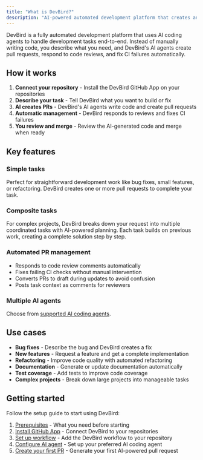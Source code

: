 ```yaml
---
title: "What is DevBird?"
description: "AI-powered automated development platform that creates and manages pull requests"
---
```


DevBird is a fully automated development platform that uses AI coding agents to handle development tasks end-to-end. Instead of manually writing code, you describe what you need, and DevBird's AI agents create pull requests, respond to code reviews, and fix CI failures automatically.

## How it works

1. **Connect your repository** - Install the DevBird GitHub App on your repositories
2. **Describe your task** - Tell DevBird what you want to build or fix
3. **AI creates PRs** - DevBird's AI agents write code and create pull requests
4. **Automatic management** - DevBird responds to reviews and fixes CI failures
5. **You review and merge** - Review the AI-generated code and merge when ready

## Key features

### Simple tasks

Perfect for straightforward development work like bug fixes, small features, or refactoring. DevBird creates one or more pull requests to complete your task.

### Composite tasks

For complex projects, DevBird breaks down your request into multiple coordinated tasks with AI-powered planning. Each task builds on previous work, creating a complete solution step by step.

### Automated PR management

- Responds to code review comments automatically
- Fixes failing CI checks without manual intervention
- Converts PRs to draft during updates to avoid confusion
- Posts task context as comments for reviewers

### Multiple AI agents

Choose from [supported AI coding agents](/devbird/getting-started/ai-agent).

## Use cases

- **Bug fixes** - Describe the bug and DevBird creates a fix
- **New features** - Request a feature and get a complete implementation
- **Refactoring** - Improve code quality with automated refactoring
- **Documentation** - Generate or update documentation automatically
- **Test coverage** - Add tests to improve code coverage
- **Complex projects** - Break down large projects into manageable tasks

## Getting started

Follow the setup guide to start using DevBird:

1. [Prerequisites](/devbird/getting-started/prerequisites) - What you need before starting
2. [Install GitHub App](/devbird/getting-started/github-app) - Connect DevBird to your repositories
3. [Set up workflow](/devbird/getting-started/github-workflow) - Add the DevBird workflow to your repository
4. [Configure AI agent](/devbird/getting-started/ai-agent) - Set up your preferred AI coding agent
5. [Create your first PR](/devbird/getting-started/first-pr) - Generate your first AI-powered pull request
